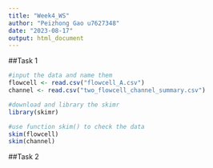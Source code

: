 ```yaml
---
title: "Week4_WS"
author: "Peizhong Gao u7627348"
date: "2023-08-17"
output: html_document
---
```

##Task 1
```r
#input the data and name them
flowcell <- read.csv("flowcell_A.csv")
channel <- read.csv("two_flowcell_channel_summary.csv")
```

```r
#download and library the skimr
library(skimr)
```

```r
#use function skim() to check the data
skim(flowcell)
skim(channel)
```

##Task 2
